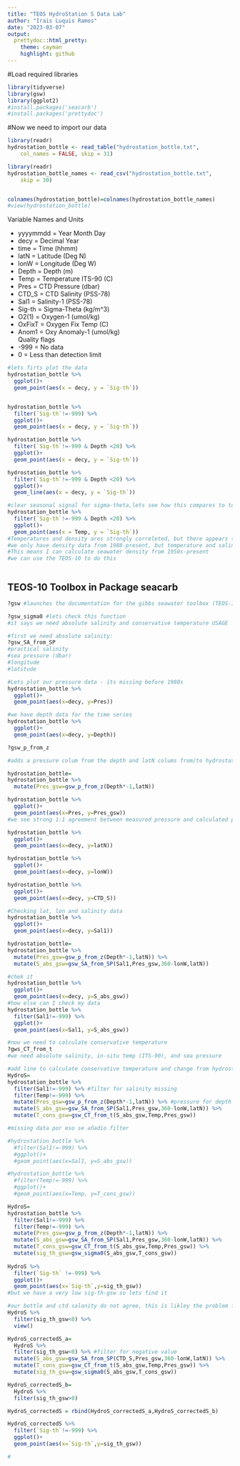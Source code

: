 ```yaml
---
title: "TEOS HydroStation S Data Lab"
author: "Irais Luquis Ramos"
date: "2023-03-07"
output:
  prettydoc::html_pretty:
    theme: cayman
    highlight: github
---
```


#Load required libraries

```r
library(tidyverse)
library(gsw)
library(ggplot2)
#install.packages('seacarb')
#install.packages('prettydoc')
```

#Now we need to import our data

```r
library(readr)
hydrostation_bottle <- read_table("hydrostation_bottle.txt", 
    col_names = FALSE, skip = 31)

library(readr)
hydrostation_bottle_names <- read_csv("hydrostation_bottle.txt", 
    skip = 30)


colnames(hydrostation_bottle)=colnames(hydrostation_bottle_names)
#view(hydrostation_bottle)
```

Variable Names and Units

-   yyyymmdd = Year Month Day\
-   decy = Decimal Year\
-   time = Time (hhmm)\
-   latN = Latitude (Deg N)
-   lonW = Longitude (Deg W)
-   Depth = Depth (m)\
-   Temp = Temperature ITS-90 (C)
-   Pres = CTD Pressure (dbar)\
-   CTD_S = CTD Salinity (PSS-78)\
-   Sal1 = Salinity-1 (PSS-78)\
-   Sig-th = Sigma-Theta (kg/m\^3)\
-   O2(1) = Oxygen-1 (umol/kg)\
-   OxFixT = Oxygen Fix Temp (C)\
-   Anom1 = Oxy Anomaly-1 (umol/kg)\
    Quality flags
-   -999 = No data
-   0 = Less than detection limit

```r
#lets firts plot the data
hydrostation_bottle %>%
  ggplot()+
  geom_point(aes(x = decy, y = `Sig-th`))


hydrostation_bottle %>%
  filter(`Sig-th`!=-999) %>%
  ggplot()+
  geom_point(aes(x = decy, y = `Sig-th`))

hydrostation_bottle %>%
  filter(`Sig-th`!=-999 & Depth <20) %>%
  ggplot()+
  geom_point(aes(x = decy, y = `Sig-th`))

hydrostation_bottle %>%
  filter(`Sig-th`!=-999 & Depth <20) %>%
  ggplot()+
  geom_line(aes(x = decy, y = `Sig-th`))

#clear seasonal signal for sigma-theta,lets see how this compares to temperature
hydrostation_bottle %>%
  filter(`Sig-th`!=-999 & Depth <20) %>%
  ggplot()+
  geom_point(aes(x = Temp, y = `Sig-th`))
#Temperatures and density ares strongly correleted, but there appears to be two outliers tht we sill likley need to adreess at some point
#we only have density data from 1988-present, but temperature and salinity data from 1950s-present 
#This means I can calculate seawater density from 1950s-present 
#we can use the TEOS-10 to do this



```
## TEOS-10 Toolbox in Package seacarb

```r
?gsw #launches the documentation for the gibbs seawater toolbox (TEOS-10). All of this function within the package 

?gsw_sigma0 #lets check this function 
#it says we need absolute salinity and conservative temperature USAGE

#first we need absolute salinity:
?gsw_SA_from_SP
#practical salinity
#sea pressure (dbar)
#longitude 
#latitude

#Lets plot our pressure data - its missing before 1980s
hydrostation_bottle %>%
  ggplot()+
  geom_point(aes(x=decy, y=Pres))

#we have depth data for the time series 
hydrostation_bottle %>%
  ggplot()+
  geom_point(aes(x=decy, y=Depth))

?gsw_p_from_z

#adds a pressure colum from the depth and latN colums from/to hydrostation bottle #creates new variable

hydrostation_bottle=
hydrostation_bottle %>%
  mutate(Pres_gsw=gsw_p_from_z(Depth*-1,latN))

hydrostation_bottle %>%
  ggplot()+
  geom_point(aes(x=Pres, y=Pres_gsw))
#we see strong 1:1 agreement between measured pressure and calculated pressure

hydrostation_bottle %>%
  ggplot()+
  geom_point(aes(x=decy, y=latN))

hydrostation_bottle %>%
  ggplot()+
  geom_point(aes(x=decy, y=lonW))

hydrostation_bottle %>%
  ggplot()+
  geom_point(aes(x=decy, y=CTD_S))

#Checking lat, lon and salinity data
hydrostation_bottle %>%
  ggplot()+
  geom_point(aes(x=decy, y=Sal1))

hydrostation_bottle=
hydrostation_bottle %>%
  mutate(Pres_gsw=gsw_p_from_z(Depth*-1,latN)) %>%
  mutate(S_abs_gsw=gsw_SA_from_SP(Sal1,Pres_gsw,360-lonW,latN))

#chek it 
hydrostation_bottle %>%
  ggplot()+
  geom_point(aes(x=decy, y=S_abs_gsw))
#how else can I check my data
hydrostation_bottle %>%
  filter(Sal1!=-999) %>%
  ggplot()+
  geom_point(aes(x=Sal1, y=S_abs_gsw))

#now we need to calculate conservative temperature
?gws_CT_from_t
#we need absolute salinity, in-situ temp (ITS-90), and sea pressure 

#add line to calculate conservative temperature and change from hydrostation_bottle to HydrosS to not create confusion
HydroS=
hydrostation_bottle %>%
  filter(Sal1!=-999) %>% #filter for salinity missing
  filter(Temp!=-999) %>%
  mutate(Pres_gsw=gsw_p_from_z(Depth*-1,latN)) %>% #pressure for depth
  mutate(S_abs_gsw=gsw_SA_from_SP(Sal1,Pres_gsw,360-lonW,latN)) %>%
  mutate(T_cons_gsw=gsw_CT_from_t(S_abs_gsw,Temp,Pres_gsw))

#missing data por eso se añadio filter 

#hydrostation_bottle %>%
  #filter(Sal1!=-999) %>%
  #ggplot()+
  #geom_point(aes(x=Sal1, y=S_abs_gsw))

#hydrostation_bottle %>%
  #filter(Temp!=-999) %>%
  #ggplot()+
  #geom_point(aes(x=Temp, y=T_cons_gsw))

HydroS=
hydrostation_bottle %>%
  filter(Sal1!=-999) %>% 
  filter(Temp!=-999) %>%
  mutate(Pres_gsw=gsw_p_from_z(Depth*-1,latN)) %>% 
  mutate(S_abs_gsw=gsw_SA_from_SP(Sal1,Pres_gsw,360-lonW,latN)) %>%
  mutate(T_cons_gsw=gsw_CT_from_t(S_abs_gsw,Temp,Pres_gsw)) %>%
  mutate(sig_th_gsw=gsw_sigma0(S_abs_gsw,T_cons_gsw))
  
HydroS %>%
  filter(`Sig-th` !=-999) %>%
  ggplot()+
  geom_point(aes(x=`Sig-th`,y=sig_th_gsw))
#but we have a very low sig-th-gsw so lets find it 

#our bottle and ctd salonity do not agree, this is likley the problem for the low
HydroS %>%
  filter(sig_th_gsw<0) %>%
  view()

HydroS_correctedS_a=
  HydroS %>% 
  filter(sig_th_gsw<0) %>% #filter for negative value 
  mutate(S_abs_gsw=gsw_SA_from_SP(CTD_S,Pres_gsw,360-lonW,latN)) %>%
  mutate(T_cons_gsw=gsw_CT_from_t(S_abs_gsw,Temp,Pres_gsw)) %>%
  mutate(sig_th_gsw=gsw_sigma0(S_abs_gsw,T_cons_gsw)) 

HydroS_correctedS_b=
  HydroS %>% 
  filter(sig_th_gsw>0) 

HydroS_correctedS = rbind(HydroS_correctedS_a,HydroS_correctedS_b)

HydroS_correctedS %>% 
  filter(`Sig-th`!=-999) %>%
  ggplot()+
  geom_point(aes(x=`Sig-th`,y=sig_th_gsw))

#




  
```


